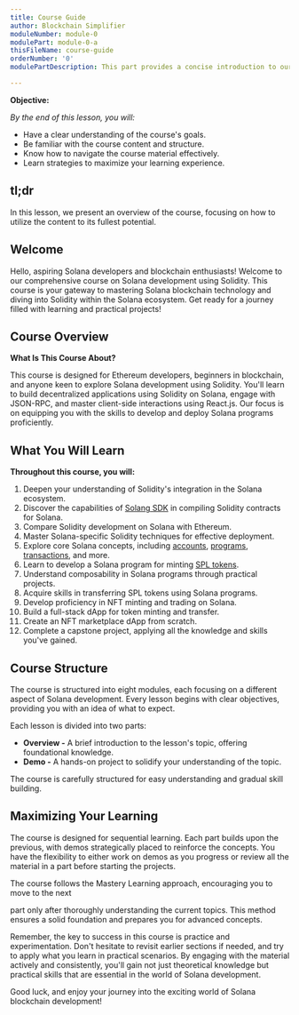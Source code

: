```yaml
---
title: Course Guide
author: Blockchain Simplifier
moduleNumber: module-0
modulePart: module-0-a
thisFileName: course-guide
orderNumber: '0'
modulePartDescription: This part provides a concise introduction to our Solana development course, tailored for beginners and Ethereum developers. You'll get an overview of the course structure, content, and prerequisites.

---
```


**Objective:**

*By the end of this lesson, you will:*

- Have a clear understanding of the course's goals.
- Be familiar with the course content and structure.
- Know how to navigate the course material effectively.
- Learn strategies to maximize your learning experience.

## tl;dr

In this lesson, we present an overview of the course, focusing on how to utilize the content to its fullest potential.

## Welcome

Hello, aspiring Solana developers and blockchain enthusiasts! Welcome to our comprehensive course on Solana development using Solidity. This course is your gateway to mastering Solana blockchain technology and diving into Solidity within the Solana ecosystem. Get ready for a journey filled with learning and practical projects!

## Course Overview

**What Is This Course About?**

This course is designed for Ethereum developers, beginners in blockchain, and anyone keen to explore Solana development using Solidity. You'll learn to build decentralized applications using Solidity on Solana, engage with JSON-RPC, and master client-side interactions using React.js. Our focus is on equipping you with the skills to develop and deploy Solana programs proficiently.

## What You Will Learn

**Throughout this course, you will:**

1. Deepen your understanding of Solidity's integration in the Solana ecosystem.
2. Discover the capabilities of [Solang SDK](https://solang.readthedocs.io/en/v0.3.3/index.html) in compiling Solidity contracts for Solana.
3. Compare Solidity development on Solana with Ethereum.
4. Master Solana-specific Solidity techniques for effective deployment.
5. Explore core Solana concepts, including [accounts](https://docs.solana.com/developing/programming-model/accounts), [programs](https://docs.solana.com/developing/intro/programs), [transactions](https://docs.solana.com/developing/programming-model/transactions), and more.
6. Learn to develop a Solana program for minting [SPL tokens](https://spl.solana.com/token).
7. Understand composability in Solana programs through practical projects.
8. Acquire skills in transferring SPL tokens using Solana programs.
9. Develop proficiency in NFT minting and trading on Solana.
10. Build a full-stack dApp for token minting and transfer.
11. Create an NFT marketplace dApp from scratch.
12. Complete a capstone project, applying all the knowledge and skills you've gained.

## Course Structure

The course is structured into eight modules, each focusing on a different aspect of Solana development. Every lesson begins with clear objectives, providing you with an idea of what to expect.

Each lesson is divided into two parts:

- **Overview -** A brief introduction to the lesson's topic, offering foundational knowledge.
- **Demo -** A hands-on project to solidify your understanding of the topic.

The course is carefully structured for easy understanding and gradual skill building.

## Maximizing Your Learning

The course is designed for sequential learning. Each part builds upon the previous, with demos strategically placed to reinforce the concepts. You have the flexibility to either work on demos as you progress or review all the material in a part before starting the projects.

The course follows the Mastery Learning approach, encouraging you to move to the next

part only after thoroughly understanding the current topics. This method ensures a solid foundation and prepares you for advanced concepts.

Remember, the key to success in this course is practice and experimentation. Don't hesitate to revisit earlier sections if needed, and try to apply what you learn in practical scenarios. By engaging with the material actively and consistently, you'll gain not just theoretical knowledge but practical skills that are essential in the world of Solana development.

Good luck, and enjoy your journey into the exciting world of Solana blockchain development!